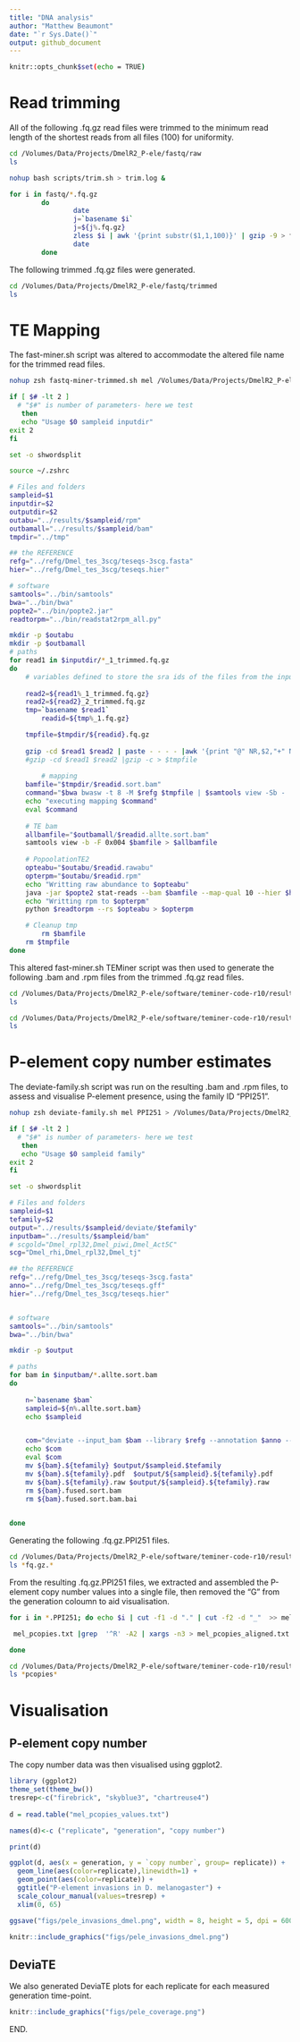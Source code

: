 ```yaml
---
title: "DNA analysis"
author: "Matthew Beaumont"
date: "`r Sys.Date()`"
output: github_document
---
```


```bash
knitr::opts_chunk$set(echo = TRUE)
```

# Read trimming

All of the following .fq.gz read files were trimmed to the minimum read length of the shortest reads from all files (100) for uniformity.

```bash
cd /Volumes/Data/Projects/DmelR2_P-ele/fastq/raw 
ls
```

```bash
nohup bash scripts/trim.sh > trim.log &
```

```bash
for i in fastq/*.fq.gz
        do 
                date
                j=`basename $i`
                j=${j%.fq.gz}
                zless $i | awk '{print substr($1,1,100)}' | gzip -9 > fastq/trimmed/${j}_trimmed.fq.gz
                date
        done
```

The following trimmed .fq.gz files were generated.

```bash
cd /Volumes/Data/Projects/DmelR2_P-ele/fastq/trimmed
ls
```

# TE Mapping

The fast-miner.sh script was altered to accommodate the altered file name for the trimmed read files.

```bash
nohup zsh fastq-miner-trimmed.sh mel /Volumes/Data/Projects/DmelR2_P-ele/fastq/trimmed > /Volumes/Data/Projects/DmelR2_P-ele/logs/mel.log &
```

```bash
if [ $# -lt 2 ]
  # "$#" is number of parameters- here we test
   then
   echo "Usage $0 sampleid inputdir"
exit 2
fi

set -o shwordsplit

source ~/.zshrc

# Files and folders
sampleid=$1
inputdir=$2
outputdir=$2
outabu="../results/$sampleid/rpm"
outbamall="../results/$sampleid/bam"
tmpdir="../tmp"

## the REFERENCE 
refg="../refg/Dmel_tes_3scg/teseqs-3scg.fasta"
hier="../refg/Dmel_tes_3scg/teseqs.hier"

# software
samtools="../bin/samtools"
bwa="../bin/bwa"
popte2="../bin/popte2.jar"
readtorpm="../bin/readstat2rpm_all.py"

mkdir -p $outabu
mkdir -p $outbamall
# paths
for read1 in $inputdir/*_1_trimmed.fq.gz
do
	# variables defined to store the sra ids of the files from the input directory
        
	read2=${read1%_1_trimmed.fq.gz}
	read2=${read2}_2_trimmed.fq.gz
	tmp=`basename $read1`
        readid=${tmp%_1.fq.gz}

	tmpfile=$tmpdir/${readid}.fq.gz
	
	gzip -cd $read1 $read2 | paste - - - - |awk '{print "@" NR,$2,"+" NR,$4}'|tr " " "\n" |gzip -c > $tmpfile
	#gzip -cd $read1 $read2 |gzip -c > $tmpfile
 
        # mapping
	bamfile="$tmpdir/$readid.sort.bam"
	command="$bwa bwasw -t 8 -M $refg $tmpfile | $samtools view -Sb - | $samtools sort -T $sraid.nnnn.bam -O bam -m 4G > $bamfile"
	echo "executing mapping $command"
	eval $command
 
	# TE bam
	allbamfile="$outbamall/$readid.allte.sort.bam"
	samtools view -b -F 0x004 $bamfile > $allbamfile
	
	# PopoolationTE2
	opteabu="$outabu/$readid.rawabu"
	opterpm="$outabu/$readid.rpm"
	echo "Writting raw abundance to $opteabu"
	java -jar $popte2 stat-reads --bam $bamfile --map-qual 10 --hier $hier --output $opteabu
	echo "Writting rpm to $opterpm"
	python $readtorpm --rs $opteabu > $opterpm 

	# Cleanup tmp
        rm $bamfile
	rm $tmpfile
done 
```

This altered fast-miner.sh TEMiner script was then used to generate the following .bam and .rpm files from the trimmed .fq.gz read files.

```bash
cd /Volumes/Data/Projects/DmelR2_P-ele/software/teminer-code-r10/results/mel/bam
ls

cd /Volumes/Data/Projects/DmelR2_P-ele/software/teminer-code-r10/results/mel/rpm
ls 
```

# P-element copy number estimates

The deviate-family.sh script was run on the resulting .bam and .rpm files, to assess and visualise P-element presence, using the family ID "PPI251".

```bash
nohup zsh deviate-family.sh mel PPI251 > /Volumes/Data/Projects/DmelR2_P-ele/logs/deviate_mel &
```

```bash

if [ $# -lt 2 ]
  # "$#" is number of parameters- here we test
   then
   echo "Usage $0 sampleid family"
exit 2
fi

set -o shwordsplit

# Files and folders
sampleid=$1
tefamily=$2
output="../results/$sampleid/deviate/$tefamily"
inputbam="../results/$sampleid/bam"
# scgold="Dmel_rpl32,Dmel_piwi,Dmel_Act5C"
scg="Dmel_rhi,Dmel_rpl32,Dmel_tj"

## the REFERENCE 
refg="../refg/Dmel_tes_3scg/teseqs-3scg.fasta"
anno="../refg/Dmel_tes_3scg/teseqs.gff"
hier="../refg/Dmel_tes_3scg/teseqs.hier"


# software
samtools="../bin/samtools"
bwa="../bin/bwa"

mkdir -p $output

# paths
for bam in $inputbam/*.allte.sort.bam
do
	
	n=`basename $bam` 
	sampleid=${n%.allte.sort.bam}
	echo $sampleid


	com="deviate --input_bam $bam --library $refg --annotation $anno --single_copy_genes $scg --families $tefamily --minID 1"
	echo $com
	eval $com
	mv ${bam}.${tefamily} $output/$sampleid.$tefamily
	mv ${bam}.${tefamily}.pdf  $output/${sampleid}.${tefamily}.pdf
	mv ${bam}.${tefamily}.raw $output/${sampleid}.${tefamily}.raw
	rm ${bam}.fused.sort.bam
	rm ${bam}.fused.sort.bam.bai

	
done 
```

Generating the following .fq.gz.PPI251 files.

```bash
cd /Volumes/Data/Projects/DmelR2_P-ele/software/teminer-code-r10/results/mel/deviate/PPI251
ls *fq.gz.*
```

From the resulting .fq.gz.PPI251 files, we extracted and assembled the P-element copy number values into a single file, then removed the "G" from the generation coloumn to aid visualisation.

```bash

for i in *.PPI251; do echo $i | cut -f1 -d "." | cut -f2 -d "_"  >> mel_pcopies.txt; grep "or " $i | cut -f5 -d " "  | cut -b 1-8 >> mel_pcopies.txt; done

 mel_pcopies.txt |grep  '^R' -A2 | xargs -n3 > mel_pcopies_aligned.txt

done
```

```bash
cd /Volumes/Data/Projects/DmelR2_P-ele/software/teminer-code-r10/results/mel/deviate/PPI251
ls *pcopies*
```

# Visualisation

## P-element copy number

The copy number data was then visualised using ggplot2.

```r
library (ggplot2)
theme_set(theme_bw())
tresrep<-c("firebrick", "skyblue3", "chartreuse4")
  
d = read.table("mel_pcopies_values.txt")

names(d)<-c ("replicate", "generation", "copy number")

print(d)

ggplot(d, aes(x = generation, y = `copy number`, group= replicate)) + 
  geom_line(aes(color=replicate),linewidth=1) +
  geom_point(aes(color=replicate)) +
  ggtitle("P-element invasions in D. melanogaster") +
  scale_colour_manual(values=tresrep) +
  xlim(0, 65)

ggsave("figs/pele_invasions_dmel.png", width = 8, height = 5, dpi = 600)

knitr::include_graphics("figs/pele_invasions_dmel.png")

```

## DeviaTE

We also generated DeviaTE plots for each replicate for each measured generation time-point.

```R
knitr::include_graphics("figs/pele_coverage.png")

```

END.
